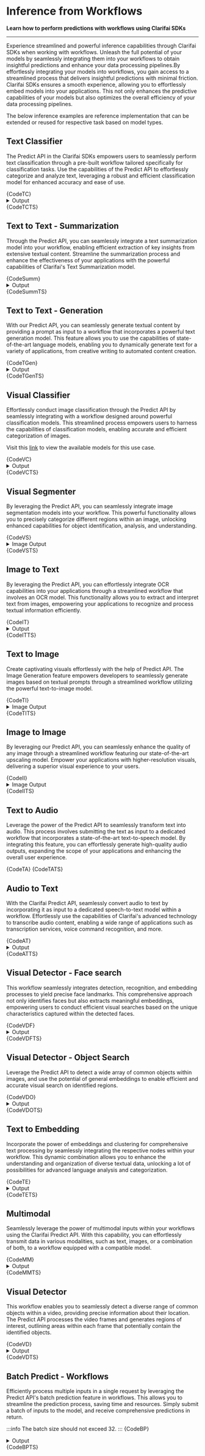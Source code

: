 


































# Inference from Workflows

**Learn how to perform predictions with workflows using  Clarifai SDKs**
<hr />

Experience streamlined and powerful inference capabilities through Clarifai SDKs when working with workflows. Unleash the full potential of your models by seamlessly integrating them into your workflows to obtain insightful predictions and enhance your data processing pipelines.By effortlessly integrating your models into workflows, you gain access to a streamlined process that delivers insightful predictions with minimal friction. Clarifai SDKs ensures a smooth experience, allowing you to effortlessly embed models into your applications. This not only enhances the predictive capabilities of your models but also optimizes the overall efficiency of your data processing pipelines.

The below inference examples are reference implementation that can be extended or reused for respective task based on model types.


## Text Classifier

The Predict API in the Clarifai SDKs empowers users to seamlessly perform text classification through a pre-built workflow tailored specifically for classification tasks. Use the capabilities of the Predict API to effortlessly categorize and analyze text, leveraging a robust and efficient classification model for enhanced accuracy and ease of use.

<Tabs>
<TabItem value="python" label="Python">
    <CodeBlock className="language-python">{CodeTC}</CodeBlock>
    <details>
  <summary>Output</summary>
    <CodeBlock className="language-text">{CodeOutputTC}</CodeBlock>
</details>
</TabItem>
<TabItem value="typescript" label="Typescript">
    <CodeBlock className="language-typescript">{CodeTCTS}</CodeBlock>
</TabItem>
</Tabs>



## Text to Text - Summarization

Through the Predict API, you can seamlessly integrate a text summarization model into your workflow, enabling efficient extraction of key insights from extensive textual content. Streamline the summarization process and enhance the effectiveness of your applications with the powerful capabilities of Clarifai's Text Summarization model.

<Tabs>
<TabItem value="python" label="Python">
    <CodeBlock className="language-python">{CodeSumm}</CodeBlock>
    <details>
  <summary>Output</summary>
    <CodeBlock className="language-text">{CodeOutputSumm}</CodeBlock>
</details>
</TabItem>
<TabItem value="typescript" label="Typescript">
    <CodeBlock className="language-typescript">{CodeSummTS}</CodeBlock>
</TabItem>
</Tabs>



## Text to Text - Generation

With our Predict API, you can seamlessly generate textual content by providing a prompt as input to a workflow that incorporates a powerful text generation model. This feature allows you to use the capabilities of state-of-the-art language models, enabling you to dynamically generate text for a variety of applications, from creative writing to automated content creation.

<Tabs>
<TabItem value="python" label="Python">
    <CodeBlock className="language-python">{CodeTGen}</CodeBlock>
    <details>
  <summary>Output</summary>
    <CodeBlock className="language-text">{CodeOutputTGen}</CodeBlock>
</details>
</TabItem>
<TabItem value="typescript" label="Typescript">
    <CodeBlock className="language-typescript">{CodeTGenTS}</CodeBlock>
</TabItem>
</Tabs>



## Visual Classifier

Effortlessly conduct image classification through the Predict API by seamlessly integrating with a workflow designed around powerful classification models. This streamlined process empowers users to harness the capabilities of classification models, enabling accurate and efficient categorization of images.

Visit this [link](https://clarifai.com/explore/models?page=1&perPage=24&filterData=%5B%7B%22field%22%3A%22model_type_id%22%2C%22value%22%3A%5B%22visual-classifier%22%5D%7D%5D) to view the available models for this use case.

<Tabs>
<TabItem value="python" label="Python">
    <CodeBlock className="language-python">{CodeVC}</CodeBlock>
    <details>
  <summary>Output</summary>
    <CodeBlock className="language-text">{CodeOutputVC}</CodeBlock>
</details>
</TabItem>
<TabItem value="typescript" label="Typescript">
    <CodeBlock className="language-typescript">{CodeVCTS}</CodeBlock>
</TabItem>
</Tabs>



## Visual Segmenter

By leveraging the Predict API, you can seamlessly integrate image segmentation models into your workflow. This powerful functionality allows you to precisely categorize different regions within an image, unlocking enhanced capabilities for object identification, analysis, and understanding.


<Tabs>
<TabItem value="python" label="Python">
    <CodeBlock className="language-python">{CodeVS}</CodeBlock>
    <details>
  <summary>Image Output</summary>
    <img src="/img/python-sdk/visual_seg.png"/>
</details>
</TabItem>
<TabItem value="typescript" label="Typescript">
    <CodeBlock className="language-typescript">{CodeVSTS}</CodeBlock>
</TabItem>
</Tabs>




## Image to Text

By leveraging the Predict  API, you can effortlessly integrate OCR capabilities into your applications through a streamlined workflow that involves an OCR model. This functionality allows you to extract and interpret text from images, empowering your applications to recognize and process textual information efficiently.

<Tabs>
<TabItem value="python" label="Python">
    <CodeBlock className="language-python">{CodeIT}</CodeBlock>
    <details>
  <summary>Output</summary>
    <CodeBlock className="language-text">{CodeOutputIT}</CodeBlock>
</details>
</TabItem>
<TabItem value="typescript" label="Typescript">
    <CodeBlock className="language-typescript">{CodeITTS}</CodeBlock>
</TabItem>
</Tabs>





## Text to Image

Create captivating visuals effortlessly with the help of Predict API. The Image Generation feature empowers developers to seamlessly generate images based on textual prompts through a streamlined workflow utilizing the powerful text-to-image model.

<Tabs>
<TabItem value="python" label="Python">
    <CodeBlock className="language-python">{CodeTI}</CodeBlock>
    <details>
  <summary>Image Output</summary>
    <img src="/img/python-sdk/TI.png"/>
</details>
</TabItem>
<TabItem value="typescript" label="Typescript">
    <CodeBlock className="language-typescript">{CodeTITS}</CodeBlock>
</TabItem>
</Tabs>




## Image to Image

By leveraging our Predict  API, you can seamlessly enhance the quality of any image through a streamlined workflow featuring our state-of-the-art upscaling model. Empower your applications with higher-resolution visuals, delivering a superior visual experience to your users.

<Tabs>
<TabItem value="python" label="Python">
    <CodeBlock className="language-python">{CodeII}</CodeBlock>
    <details>
  <summary>Image Output</summary>
    <img src="/img/python-sdk/II.png" />
</details>
</TabItem>
<TabItem value="typescript" label="Typescript">
    <CodeBlock className="language-typescript">{CodeIITS}</CodeBlock>
</TabItem>
</Tabs>






## Text to Audio

Leverage the power of the Predict API to seamlessly transform text into audio. This process involves submitting the text as input to a dedicated workflow that incorporates a state-of-the-art text-to-speech model. By integrating this feature, you can effortlessly generate high-quality audio outputs, expanding the scope of your applications and enhancing the overall user experience.

<Tabs>
<TabItem value="python" label="Python">
    <CodeBlock className="language-python">{CodeTA}</CodeBlock>
</TabItem>
<TabItem value="typescript" label="Typescript">
    <CodeBlock className="language-typescript">{CodeTATS}</CodeBlock>
</TabItem>
</Tabs>

## Audio to Text

With the Clarifai Predict API, seamlessly convert audio to text by incorporating it as input to a dedicated speech-to-text model within a workflow. Effortlessly use the capabilities of Clarifai's advanced technology to transcribe audio content, enabling a wide range of applications such as transcription services, voice command recognition, and more.


<Tabs>
<TabItem value="python" label="Python">
    <CodeBlock className="language-python">{CodeAT}</CodeBlock>
    <details>
  <summary>Output</summary>
    <CodeBlock className="language-text">{CodeOutputAT}</CodeBlock>
</details>
</TabItem>
<TabItem value="typescript" label="Typescript">
    <CodeBlock className="language-typescript">{CodeATTS}</CodeBlock>
</TabItem>
</Tabs>




## Visual Detector - Face search

This workflow seamlessly integrates detection, recognition, and embedding processes to yield precise face landmarks. This comprehensive approach not only identifies faces but also extracts meaningful embeddings, empowering users to conduct efficient visual searches based on the unique characteristics captured within the detected faces.

<Tabs>
<TabItem value="python" label="Python">
    <CodeBlock className="language-python">{CodeVDF}</CodeBlock>
    <details>
  <summary>Output</summary>
    <CodeBlock className="language-text">{CodeOutputVDF}</CodeBlock>
</details>
</TabItem>
<TabItem value="typescript" label="Typescript">
    <CodeBlock className="language-typescript">{CodeVDFTS}</CodeBlock>
</TabItem>
</Tabs>


## Visual Detector - Object Search

Leverage the Predict API to detect a wide array of common objects within images, and use the potential of general embeddings to enable efficient and accurate visual search on identified regions.

<Tabs>
<TabItem value="python" label="Python">
    <CodeBlock className="language-python">{CodeVDO}</CodeBlock>
    <details>
  <summary>Output</summary>
    <CodeBlock className="language-text">{CodeOutputVDO}</CodeBlock>
</details>
</TabItem>
<TabItem value="typescript" label="Typescript">
    <CodeBlock className="language-typescript">{CodeVDOTS}</CodeBlock>
</TabItem>
</Tabs>




## Text to Embedding

Incorporate the power of embeddings and clustering for comprehensive text processing by seamlessly integrating the respective nodes within your workflow. This dynamic combination allows you to enhance the understanding and organization of diverse textual data, unlocking a lot of possibilities for advanced language analysis and categorization.

<Tabs>
<TabItem value="python" label="Python">
    <CodeBlock className="language-python">{CodeTE}</CodeBlock>
    <details>
  <summary>Output</summary>
    <CodeBlock className="language-text">{CodeOutputTE}</CodeBlock>
</details>
</TabItem>
<TabItem value="typescript" label="Typescript">
    <CodeBlock className="language-typescript">{CodeTETS}</CodeBlock>
</TabItem>
</Tabs>





## Multimodal

Seamlessly leverage the power of multimodal inputs within your workflows using the Clarifai Predict API. With this capability, you can effortlessly transmit data in various modalities, such as text, images, or a combination of both, to a workflow equipped with a compatible model.

<Tabs>
<TabItem value="python" label="Python">
    <CodeBlock className="language-python">{CodeMM}</CodeBlock>
    <details>
  <summary>Output</summary>
    <CodeBlock className="language-text">{CodeOutputMM}</CodeBlock>
</details>
</TabItem>
<TabItem value="typescript" label="Typescript">
    <CodeBlock className="language-typescript">{CodeMMTS}</CodeBlock>
</TabItem>
</Tabs>




## Visual Detector

This workflow enables you to seamlessly detect a diverse range of common objects within a video, providing precise information about their location. The Predict API  processes the video frames and generates regions of interest, outlining areas within each frame that potentially contain the identified objects.

<Tabs>
<TabItem value="python" label="Python">
    <CodeBlock className="language-python">{CodeVD}</CodeBlock>
    <details>
  <summary>Output</summary>
    <CodeBlock className="language-text">{CodeOutputVD}</CodeBlock>
</details>
</TabItem>
<TabItem value="typescript" label="Typescript">
    <CodeBlock className="language-typescript">{CodeVDTS}</CodeBlock>
</TabItem>
</Tabs>





## Batch Predict - Workflows

Efficiently process multiple inputs in a single request by leveraging the Predict API's batch prediction feature in workflows. This allows you to streamline the prediction process, saving time and resources. Simply submit a batch of inputs to the model, and receive comprehensive predictions in return.

:::info
The batch size should not exceed 32.
:::
<Tabs>
<TabItem value="python" label="Python">
    <CodeBlock className="language-python">{CodeBP}</CodeBlock>
    <details>
  <summary>Output</summary>
    <CodeBlock className="language-text">{CodeOutputBP}</CodeBlock>
</details>
</TabItem>
<TabItem value="typescript" label="Typescript">
    <CodeBlock className="language-typescript">{CodeBPTS}</CodeBlock>
</TabItem>
</Tabs>





